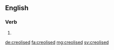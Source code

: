 ==English==

===Verb===
{{head|en|verb form}}

# {{en-past of|creolise}}

[[de:creolised]]
[[fa:creolised]]
[[mg:creolised]]
[[sv:creolised]]